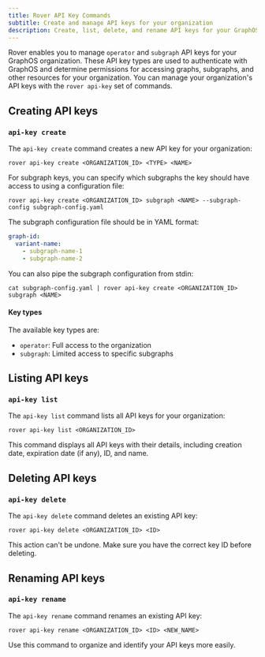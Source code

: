 ```yaml
---
title: Rover API Key Commands
subtitle: Create and manage API keys for your organization
description: Create, list, delete, and rename API keys for your GraphOS organization with the <code>rover api-key</code> commands.
---
```


Rover enables you to manage <code>operator</code> and <code>subgraph</code> API keys for your GraphOS organization. These API key types are used to authenticate with GraphOS and determine permissions for accessing graphs, subgraphs, and other resources for your organization. You can manage your organization's API keys with the <code>rover api-key</code> set of commands.

## Creating API keys

### `api-key create`

The `api-key create` command creates a new API key for your organization:

```
rover api-key create <ORGANIZATION_ID> <TYPE> <NAME>
```

For subgraph keys, you can specify which subgraphs the key should have access to using a configuration file:

```
rover api-key create <ORGANIZATION_ID> subgraph <NAME> --subgraph-config subgraph-config.yaml
```

The subgraph configuration file should be in YAML format:

```yaml
graph-id:
  variant-name:
    - subgraph-name-1
    - subgraph-name-2
```

You can also pipe the subgraph configuration from stdin:

```
cat subgraph-config.yaml | rover api-key create <ORGANIZATION_ID> subgraph <NAME>
```

#### Key types
The available key types are:
- `operator`: Full access to the organization
- `subgraph`: Limited access to specific subgraphs

## Listing API keys

### `api-key list`

The `api-key list` command lists all API keys for your organization:

```
rover api-key list <ORGANIZATION_ID>
```

This command displays all API keys with their details, including creation date, expiration date (if any), ID, and name.

## Deleting API keys

### `api-key delete`

The `api-key delete` command deletes an existing API key:

```
rover api-key delete <ORGANIZATION_ID> <ID>
```

<Caution>
This action can't be undone. Make sure you have the correct key ID before deleting.
</Caution>

## Renaming API keys

### `api-key rename`

The `api-key rename` command renames an existing API key:

```
rover api-key rename <ORGANIZATION_ID> <ID> <NEW_NAME>
```

Use this command to organize and identify your API keys more easily.
